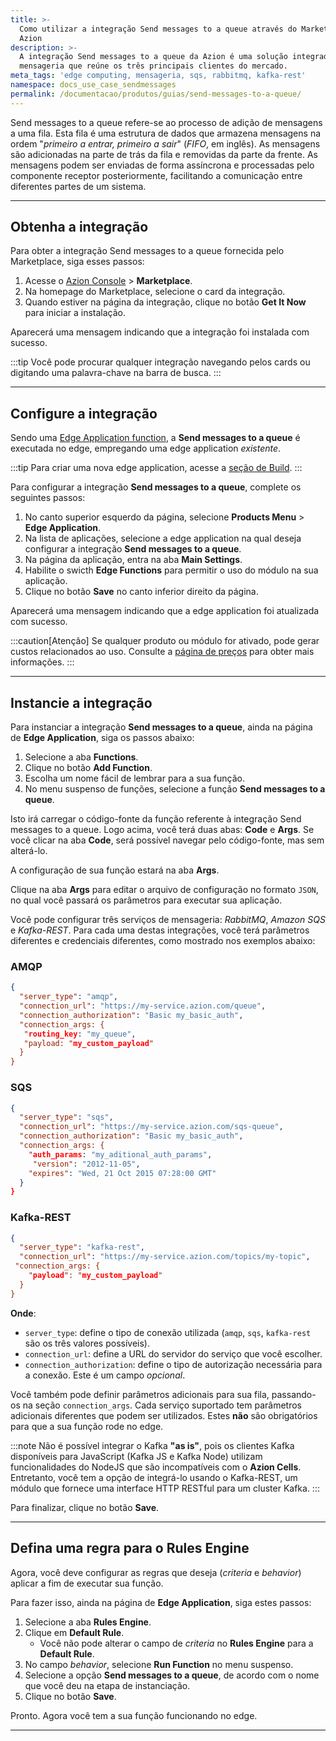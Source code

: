 ```yaml
---
title: >-
  Como utilizar a integração Send messages to a queue através do Marketplace da
  Azion
description: >-
  A integração Send messages to a queue da Azion é uma solução integrada de
  mensageria que reúne os três principais clientes do mercado.
meta_tags: 'edge computing, mensageria, sqs, rabbitmq, kafka-rest'
namespace: docs_use_case_sendmessages
permalink: /documentacao/produtos/guias/send-messages-to-a-queue/
---
```


Send messages to a queue refere-se ao processo de adição de mensagens a uma fila. Esta fila é uma estrutura de dados que armazena mensagens na ordem "*primeiro a entrar, primeiro a sair*" (*FIFO*, em inglês). As mensagens são adicionadas na parte de trás da fila e removidas da parte da frente. As mensagens podem ser enviadas de forma assíncrona e processadas pelo componente receptor posteriormente, facilitando a comunicação entre diferentes partes de um sistema.

---

## Obtenha a integração

Para obter a integração Send messages to a queue fornecida pelo Marketplace, siga esses passos:

1. Acesse o [Azion Console](/pt-br/documentacao/produtos/guias/como-acessar-o-azion-console/) > **Marketplace**.
2. Na homepage do Marketplace, selecione o card da integração.
3. Quando estiver na página da integração, clique no botão **Get It Now** para iniciar a instalação.

Aparecerá uma mensagem indicando que a integração foi instalada com sucesso.

:::tip
Você pode procurar qualquer integração navegando pelos cards ou digitando uma palavra-chave na barra de busca.
:::

---

## Configure a integração

Sendo uma [Edge Application function](/pt-br/documentacao/produtos/marketplace/integracoes/#edge-application-functions), a **Send messages to a queue** é executada no edge, empregando uma edge application *existente*.

:::tip
Para criar uma nova edge application, acesse a [seção de Build](/pt-br/documentacao/produtos/guias/build/criar-uma-aplicacao/).
::: 

Para configurar a integração **Send messages to a queue**, complete os seguintes passos:

1. No canto superior esquerdo da página, selecione **Products Menu** > **Edge Application**.
2. Na lista de aplicações, selecione a edge application na qual deseja configurar a integração **Send messages to a queue**.
3. Na página da aplicação, entra na aba **Main Settings**.
4. Habilite o swicth **Edge Functions** para permitir o uso do módulo na sua aplicação.
5. Clique no botão **Save** no canto inferior direito da página.

Aparecerá uma mensagem indicando que a edge application foi atualizada com sucesso.

:::caution[Atenção]
Se qualquer produto ou módulo for ativado, pode gerar custos relacionados ao uso. Consulte a [página de preços](/pt-br/documentacao/produtos/precos/) para obter mais informações.
:::

---

## Instancie a integração

Para instanciar a integração **Send messages to a queue**, ainda na página de **Edge Application**, siga os passos abaixo:

1. Selecione a aba **Functions**.
2. Clique no botão **Add Function**.
3. Escolha um nome fácil de lembrar para a sua função.
4. No menu suspenso de funções, selecione a função **Send messages to a queue**.

Isto irá carregar o código-fonte da função referente à integração Send messages to a queue. Logo acima, você terá duas abas: **Code** e **Args**. Se você clicar na aba **Code**, será possível navegar pelo código-fonte, mas sem alterá-lo. 

A configuração de sua função estará na aba **Args**. 

Clique na aba **Args** para editar o arquivo de configuração no formato `JSON`, no qual você passará os parâmetros para executar sua aplicação.

Você pode configurar três serviços de mensageria: *RabbitMQ*, *Amazon SQS* e *Kafka-REST*. Para cada uma destas integrações, você terá parâmetros diferentes e credenciais diferentes, como mostrado nos exemplos abaixo:

### AMQP

```json
{
  "server_type": "amqp",
  "connection_url": "https://my-service.azion.com/queue",
  "connection_authorization": "Basic my_basic_auth",
  "connection_args: {
   "routing_key: "my_queue",
   "payload: "my_custom_payload"
  }
}
```

### SQS

```json
{
  "server_type": "sqs",
  "connection_url": "https://my-service.azion.com/sqs-queue",
  "connection_authorization": "Basic my_basic_auth",
  "connection_args: {
    "auth_params: "my_aditional_auth_params",
     "version": "2012-11-05",
    "expires": "Wed, 21 Oct 2015 07:28:00 GMT"
  }
}
```

### Kafka-REST

```json
{
  "server_type": "kafka-rest",
  "connection_url": "https://my-service.azion.com/topics/my-topic",
 "connection_args: {
    "payload": "my_custom_payload"
  }
}
```

**Onde**:
- `server_type`: define o tipo de conexão utilizada (`amqp`, `sqs`, `kafka-rest` são os três valores possíveis).
- `connection_url`: define a URL do servidor do serviço que você escolher.
- `connection_authorization`: define o tipo de autorização necessária para a conexão. Este é um campo *opcional*.

Você também pode definir parâmetros adicionais para sua fila, passando-os na seção `connection_args`. Cada serviço suportado tem parâmetros adicionais diferentes que podem ser utilizados. Estes **não** são obrigatórios para que a sua função rode no edge.

:::note
Não é possível integrar o Kafka **"as is"**, pois os clientes Kafka disponíveis para JavaScript (Kafka JS e Kafka Node) utilizam funcionalidades do NodeJS que são incompatíveis com o **Azion Cells**. Entretanto, você tem a opção de integrá-lo usando o Kafka-REST, um módulo que fornece uma interface HTTP RESTful para um cluster Kafka.
:::

Para finalizar, clique no botão **Save**.

---

## Defina uma regra para o Rules Engine

Agora, você deve configurar as regras que deseja (*criteria* e *behavior*) aplicar a fim de executar sua função.

Para fazer isso, ainda na página de **Edge Application**, siga estes passos:

1. Selecione a aba **Rules Engine**.
2. Clique em **Default Rule**.
    - Você não pode alterar o campo de *criteria* no **Rules Engine** para a **Default Rule**.
3. No campo *behavior*, selecione **Run Function** no menu suspenso.
4. Selecione a opção **Send messages to a queue**, de acordo com o nome que você deu na etapa de instanciação.
4. Clique no botão **Save**.

Pronto. Agora você tem a sua função funcionando no edge.





---


